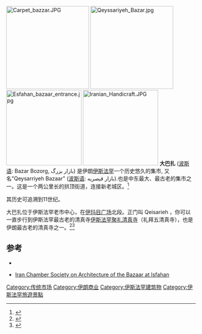 [[Image:Carpet_bazzar.JPG|220px]]
[[Image:Qeyssariyeh_Bazar.jpg|220px]]
[[Image:Esfahan_bazaar_entrance.jpg|200px]]
[[Image:Iranian_Handicraft.JPG|200px]]
'''大巴扎''' ([[波斯语|波斯语]]: Bazar Bozorg, بازار بزرگ) 是伊朗[[伊斯法罕|伊斯法罕]]一个历史悠久的集市, 又名"Qeysarriyeh Bazaar" ([[波斯语|波斯语]]: بازار قيصريه).也是中东最大、最古老的集市之一。这是一个两公里长的拱顶街道，连接新老城区。<ref>{{cite web
 |url         = http://archnet.org/library/sites/one-site.tcl?site_id=3945
 |title       = Bazaar at Isfahan
 |publisher   = Archnet.org
 |accessdate  = 2007-07-19
 |deadurl     = yes
 |archiveurl  = https://web.archive.org/web/20060226021613/http://archnet.org/library/sites/one-site.tcl?site_id=3945
 |archivedate = 2006-02-26
}}</ref>

其历史可追溯到11世纪。

大巴扎位于伊斯法罕老市中心，在[[伊玛目广场|伊玛目广场]]北段。正门叫 Qeisarieh ，你可以一直步行到伊斯法罕最古老的清真寺[[伊斯法罕聚礼清真寺|伊斯法罕聚礼清真寺]]（礼拜五清真寺），也是伊朗最古老的清真寺之一。<ref name="Ali Assari">{{cite journal|last=Assari|first=Ali|author2=T.M. Mahesh|title=Comparative Sustainability of Bazaar in Iranian Traditional Cities: Case Studies in Isfahan and Tabriz.|journal=International Journal on Technical and Physical Problems of Engineering (IJTPE)|date=December 2011|volume=3|issue=9|pages=18–24|url=http://www.iotpe.com/IJTPE/IJTPE-2011/IJTPE-Issue9-Vol3-No4-Dec2011/3-IJTPE-Issue9-Vol3-No4-Dec2011-pp18-24.pdf|accessdate=6 January 2013|archive-date=2018-12-22|archive-url=https://web.archive.org/web/20181222163420/http://www.iotpe.com/IJTPE/IJTPE-2011/IJTPE-Issue9-Vol3-No4-Dec2011/3-IJTPE-Issue9-Vol3-No4-Dec2011-pp18-24.pdf|dead-url=no}}</ref><ref>{{cite journal|last=Assari|first=Ali|author2=T.M. Mahesh|title=Conservation of historic urban core in traditional Islamic culture: case study of Isfahan city|journal=Indian Journal of Science and Technology|date=January 2012|volume=5|issue=1|pages=1970–1976|url=http://www.indjst.org/archive/jan-12-web/34-jan12aliassari.pdf|accessdate=7 January 2013|deadurl=yes|archiveurl=https://web.archive.org/web/20121027112204/http://www.indjst.org/archive/jan-12-web/34-jan12aliassari.pdf|archivedate=2012年10月27日}}</ref>

==参考==
<references />
{{refbegin}}
* {{citation|last=Dehbashi|first=Ali|title=Isfahan|year=2003|publisher=Gooya House of Culture & Art|location=[[Tehran|Tehran]]|isbn= 964-7610-01-7}}
{{refend}}
*[http://www.iranchamber.com/architecture/articles/bazaar_of_isfahan1.php Iran Chamber Society on Architecture of the Bazaar at Isfahan] {{Wayback|url=http://www.iranchamber.com/architecture/articles/bazaar_of_isfahan1.php |date=20200726161401 }}

{{coord|32.6606|N|51.6763|E|source:wikidata-and-enwiki-cat-tree_region:IR|display=title}}
[[Category:传统市场|Category:传统市场]]
[[Category:伊朗商业|Category:伊朗商业]]
[[Category:伊斯法罕建筑物|Category:伊斯法罕建筑物]]
[[Category:伊斯法罕旅遊景點|Category:伊斯法罕旅遊景點]]